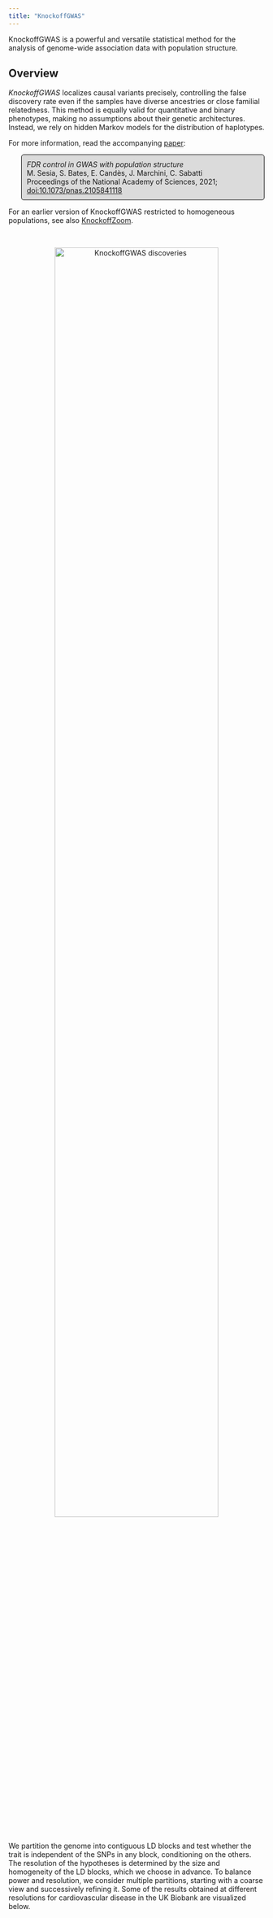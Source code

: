 ```yaml
---
title: "KnockoffGWAS"
---
```


<head>
<!-- Global site tag (gtag.js) - Google Analytics -->
<script async src="https://www.googletagmanager.com/gtag/js?id=UA-110810441-3"></script>
<script>
  window.dataLayer = window.dataLayer || [];
  function gtag(){dataLayer.push(arguments);}
  gtag('js', new Date());

  gtag('config', 'UA-110810441-3');
</script>
</head> 

<style>
p.comment {
background-color: #DBDBDB;
padding: 10px;
border: 1px solid black;
margin-left: 25px;
border-radius: 5px;
}
</style>

KnockoffGWAS is a powerful and versatile statistical method for the analysis of genome-wide association data with population structure.

## Overview

*KnockoffGWAS* localizes causal variants precisely, controlling the false discovery rate even if the samples have diverse ancestries or close familial relatedness.
This method is equally valid for quantitative and binary phenotypes, making no assumptions about their genetic architectures. Instead, we rely on hidden Markov models for the distribution of haplotypes.

For more information, read the accompanying <a target="_blank" href="https://doi.org/10.1101/2020.08.04.236703">paper</a>:

<p class="comment">
<i>FDR control in GWAS with population structure</i><br>
M. Sesia, S. Bates, E. Candès, J. Marchini, C. Sabatti<br>
Proceedings of the National Academy of Sciences, 2021; <a target="_blank" href="https://doi.org/10.1073/pnas.2105841118">doi:10.1073/pnas.2105841118</a>
</p>

For an earlier version of KnockoffGWAS restricted to homogeneous populations, see also [KnockoffZoom](https://msesia.github.io/knockoffzoom/).

&nbsp;

<p style="text-align:center;">
<img src="images/cvd_genes.png" alt="KnockoffGWAS discoveries"
	title="KnockoffGWAS discoveries" width="80%" height="80%" />
</p>

We partition the genome into contiguous LD blocks and test whether the trait is independent of
the SNPs in any block, conditioning on the others. The resolution of the hypotheses is determined
by the size and homogeneity of the LD blocks, which we choose in advance.
To balance power and resolution, we consider multiple partitions, starting with a coarse view and successively  refining it. Some of the results obtained at different resolutions for cardiovascular disease in the UK Biobank are visualized below.
